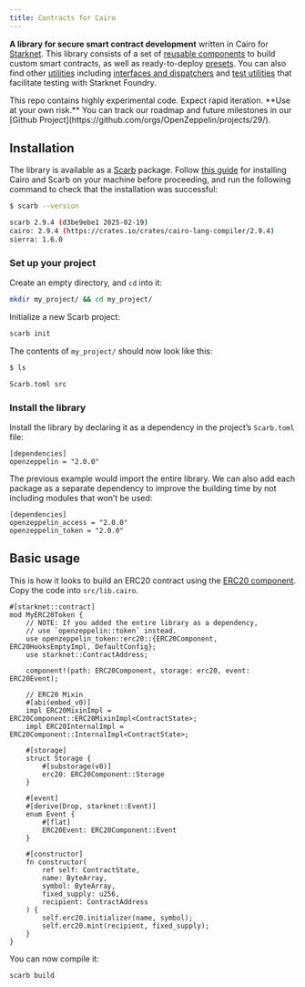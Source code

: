 ```yaml
---
title: Contracts for Cairo
---
```


**A library for secure smart contract development** written in Cairo for [Starknet](https://starkware.co/product/starknet/). This library consists of a set of [reusable components](./components) to build custom smart contracts, as well as
ready-to-deploy [presets](/contracts-cairo/2.0.0/presets). You can also find other [utilities](/contracts-cairo/api/utilities) including [interfaces and dispatchers](/contracts-cairo/2.0.0/interfaces) and [test utilities](/contracts-cairo/api/testing)
that facilitate testing with Starknet Foundry.

<Callout type='warn'>
This repo contains highly experimental code. Expect rapid iteration. **Use at your own risk.**
</Callout>

<Callout>
You can track our roadmap and future milestones in our [Github Project](https://github.com/orgs/OpenZeppelin/projects/29/).
</Callout>

## Installation

The library is available as a [Scarb](https://docs.swmansion.com/scarb) package. Follow [this guide](https://docs.swmansion.com/scarb/download.html) for installing Cairo and Scarb on your machine
before proceeding, and run the following command to check that the installation was successful:

```bash
$ scarb --version

scarb 2.9.4 (d3be9ebe1 2025-02-19)
cairo: 2.9.4 (https://crates.io/crates/cairo-lang-compiler/2.9.4)
sierra: 1.6.0
```

### Set up your project

Create an empty directory, and `cd` into it:

```bash
mkdir my_project/ && cd my_project/
```

Initialize a new Scarb project:

```bash
scarb init
```

The contents of `my_project/` should now look like this:

```bash
$ ls

Scarb.toml src
```

### Install the library

Install the library by declaring it as a dependency in the project’s `Scarb.toml` file:

```text
[dependencies]
openzeppelin = "2.0.0"
```

The previous example would import the entire library. We can also add each package as a separate dependency to
improve the building time by not including modules that won’t be used:

```text
[dependencies]
openzeppelin_access = "2.0.0"
openzeppelin_token = "2.0.0"
```

## Basic usage

This is how it looks to build an ERC20 contract using the [ERC20 component](./erc20).
Copy the code into `src/lib.cairo`.

```cairo
#[starknet::contract]
mod MyERC20Token {
    // NOTE: If you added the entire library as a dependency,
    // use `openzeppelin::token` instead.
    use openzeppelin_token::erc20::{ERC20Component, ERC20HooksEmptyImpl, DefaultConfig};
    use starknet::ContractAddress;

    component!(path: ERC20Component, storage: erc20, event: ERC20Event);

    // ERC20 Mixin
    #[abi(embed_v0)]
    impl ERC20MixinImpl = ERC20Component::ERC20MixinImpl<ContractState>;
    impl ERC20InternalImpl = ERC20Component::InternalImpl<ContractState>;

    #[storage]
    struct Storage {
        #[substorage(v0)]
        erc20: ERC20Component::Storage
    }

    #[event]
    #[derive(Drop, starknet::Event)]
    enum Event {
        #[flat]
        ERC20Event: ERC20Component::Event
    }

    #[constructor]
    fn constructor(
        ref self: ContractState,
        name: ByteArray,
        symbol: ByteArray,
        fixed_supply: u256,
        recipient: ContractAddress
    ) {
        self.erc20.initializer(name, symbol);
        self.erc20.mint(recipient, fixed_supply);
    }
}
```

You can now compile it:

```bash
scarb build
```
